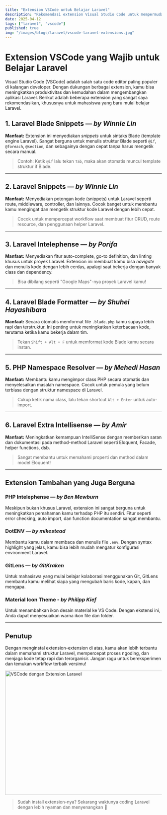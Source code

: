 ```yaml
---
title: "Extension VSCode untuk Belajar Laravel"
description: "Rekomendasi extension Visual Studio Code untuk mempermudah proses belajar Laravel bagi pemula."
date: 2025-04-12
tags: ["laravel", "vscode"]
published: true
img: "/images/blogs/laravel/vscode-laravel-extensions.jpg"
---
```


# Extension VSCode yang Wajib untuk Belajar Laravel

Visual Studio Code (VSCode) adalah salah satu code editor paling populer di kalangan developer. Dengan dukungan berbagai extension, kamu bisa meningkatkan produktivitas dan kemudahan dalam mengembangkan aplikasi Laravel. Berikut adalah beberapa extension yang sangat saya rekomendasikan, khususnya untuk mahasiswa yang baru mulai belajar Laravel.

## 1. Laravel Blade Snippets — _by Winnie Lin_

**Manfaat:**
Extension ini menyediakan _snippets_ untuk sintaks Blade (template engine Laravel). Sangat berguna untuk menulis struktur Blade seperti `@if`, `@foreach`, `@section`, dan sebagainya dengan cepat tanpa harus mengetik secara manual.

> Contoh: Ketik `@if` lalu tekan `Tab`, maka akan otomatis muncul template struktur if Blade.

---

## 2. Laravel Snippets — _by Winnie Lin_

**Manfaat:**
Menyediakan potongan kode (snippets) untuk Laravel seperti route, middleware, controller, dan lainnya. Cocok banget untuk membantu kamu mengingat dan mengetik struktur kode Laravel dengan lebih cepat.

> Cocok untuk mempercepat workflow saat membuat fitur CRUD, route resource, dan penggunaan helper Laravel.

---

## 3. Laravel Intelephense — _by Porifa_

**Manfaat:**
Menyediakan fitur auto-complete, go-to definition, dan linting khusus untuk proyek Laravel. Extension ini membuat kamu bisa _navigate_ dan menulis kode dengan lebih cerdas, apalagi saat bekerja dengan banyak class dan dependency.

> Bisa dibilang seperti "Google Maps"-nya proyek Laravel kamu!

---

## 4. Laravel Blade Formatter — _by Shuhei Hayashibara_

**Manfaat:**
Secara otomatis memformat file `.blade.php` kamu supaya lebih rapi dan terstruktur. Ini penting untuk meningkatkan keterbacaan kode, terutama ketika kamu bekerja dalam tim.

> Tekan `Shift + Alt + F` untuk memformat kode Blade kamu secara instan.

---

## 5. PHP Namespace Resolver — _by Mehedi Hasan_

**Manfaat:**
Membantu kamu mengimpor class PHP secara otomatis dan menyelesaikan masalah namespace. Cocok untuk pemula yang belum terbiasa dengan struktur namespace di Laravel.

> Cukup ketik nama class, lalu tekan shortcut `Alt + Enter` untuk auto-import.

---

## 6. Laravel Extra Intellisense — _by Amir_

**Manfaat:**
Meningkatkan kemampuan IntelliSense dengan memberikan saran dan dokumentasi pada method-method Laravel seperti Eloquent, Facade, helper functions, dsb.

> Sangat membantu untuk memahami properti dan method dalam model Eloquent!

---

## Extension Tambahan yang Juga Berguna

### PHP Intelephense — _by Ben Mewburn_

Meskipun bukan khusus Laravel, extension ini sangat berguna untuk meningkatkan pemahaman kamu terhadap PHP itu sendiri. Fitur seperti error checking, auto import, dan function documentation sangat membantu.

### DotENV — _by mikestead_

Membantu kamu dalam membaca dan menulis file `.env`. Dengan syntax highlight yang jelas, kamu bisa lebih mudah mengatur konfigurasi environment Laravel.

### GitLens — _by GitKraken_

Untuk mahasiswa yang mulai belajar kolaborasi menggunakan Git, GitLens membantu kamu melihat siapa yang mengubah baris kode, kapan, dan mengapa.

### Material Icon Theme - _by Philipp Kief_

Untuk menambahkan ikon desain material ke VS Code. Dengan ekstensi ini, Anda dapat menyesuaikan warna ikon file dan folder.

---

## Penutup

Dengan menginstal extension-extension di atas, kamu akan lebih terbantu dalam memahami struktur Laravel, mempercepat proses ngoding, dan menjaga kode tetap rapi dan terorganisir. Jangan ragu untuk bereksperimen dan temukan workflow terbaik versimu!

<Image
  src="/images/blogs/laravel/vscode-laravel-extensions.jpg"
  width="718"
  height="400"
  alt="VSCode dengan Extension Laravel"
/>

> Sudah install extension-nya? Sekarang waktunya coding Laravel dengan lebih nyaman dan menyenangkan 🚀
